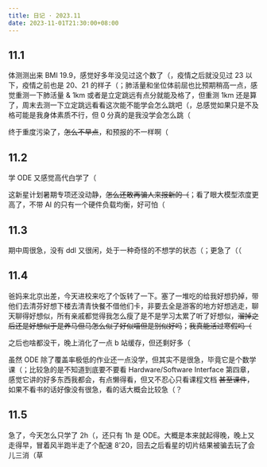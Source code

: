 ```yaml
---
title: 日记 · 2023.11
date: 2023-11-01T21:30:00+08:00
---
```


## 11.1

体测测出来 BMI 19.9，感觉好多年没见过这个数了（，疫情之后就没见过 23 以下，疫情之前也是 20、21 的样子（；肺活量和坐位体前屈也比预期稍高一点，感觉重测一下肺活量 & 1km 或者是立定跳远有点分就能及格了，但重测 1km 还是算了，周末去测一下立定跳远看看这次能不能学会怎么跳吧（，总感觉如果只是不及格可能是我身体素质不行，但 0 分真的是我没学会怎么跳（

终于重度污染了，~~怎么不早点~~，和预报的不一样啊（

## 11.2

学 ODE 又感觉高代白学了（

这新星计划暑期专项还没动静，~~怎么还敢再骗人来报新的（~~；看了眼大模型浓度更高了，不带 AI 的只有一个硬件负载均衡，好可怕（

## 11.3

期中周很急，没有 ddl 又很闲，处于一种奇怪的不想学的状态（；更急了（（

## 11.4

爸妈来北京出差，今天进校来吃了个饭转了一下。塞了一堆吃的给我好想扔掉，带他们去清芬好想下楼去清青快餐不借他们卡，非要去全是游客的地方好想逃走，聊天聊得好想似，所有亲戚都觉得我怎么瘦了是不是学习太累了听了好想似，~~溜掉之后还是好想似于是养马但马怎么似了好似喵但是别似好吗~~；~~我真能活过寒假吗（~~

之后也啥都没干，晚上消化了一点 b 站缓存，但还剩好多（

虽然 ODE 除了覆盖率极低的作业还一点没学，但其实不是很急，毕竟它是个数学课（；比较急的是不知道到底要不要看 Hardware/Software Interface 第四章，感觉它讲的好多东西我都会，有点懒得看，但又不忍心只看课程文档 ~~甚至课件~~，如果不看书的话好像没有很急，看的话大概会比较急（？

## 11.5

急了，今天怎么只学了 2h（，还只有 1h 是 ODE。大概是本来就起得晚，晚上又走得早，冒着风半跑半走了个配速 8'20，回去之后看星的切片结果被骗去玩了会儿三消（草
